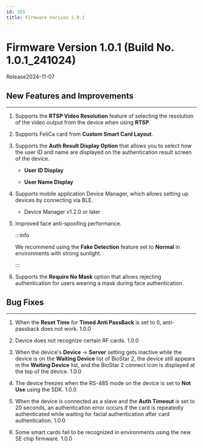 ```yaml
---
id: 101
title: Firmware Version 1.0.1
---
```


# Firmware Version 1.0.1 (Build No. 1.0.1_241024)

Release<Separator/>2024-11-07

## New Features and Improvements

---

1. Supports the **RTSP Video Resolution** feature of selecting the resolution of the video output from the device when using **RTSP**.

1. Supports FeliCa card from **Custom Smart Card Layout**.

1. Supports the **Auth Result Display Option** that allows you to select how the user ID and name are displayed on the authentication result screen of the device.

    - **User ID Display**

    - **User Name Display**

1. Supports mobile application Device Manager, which allows setting up devices by connecting via BLE.

    - Device Manager v1.2.0 or later

1. Improved face anti-spoofing performance.

    :::info

    We recommend using the **Fake Detection** feature set to **Normal** in environments with strong sunlight.

    :::

1. Supports the **Require No Mask** option that allows rejecting authentication for users wearing a mask during face authentication.

## Bug Fixes

---

<BugLists>

1. When the **Reset Time** for **Timed Anti PassBack** is set to 0, anti-passback does not work. <Badge>1.0.0</Badge>

1. Device does not recognize certain RF cards. <Badge>1.0.0</Badge>

1. When the device's **Device** → **Server** setting gets inactive while the device is on the **Waiting Device** list of BioStar 2, the device still appears in the **Waiting Device** list, and the BioStar 2 connect icon is displayed at the top of the device. <Badge>1.0.0</Badge>

1. The device freezes when the RS-485 mode on the device is set to **Not Use** using the SDK. <Badge>1.0.0</Badge>

1. When the device is connected as a slave and the **Auth Timeout** is set to 20 seconds, an authentication error occurs if the card is repeatedly authenticated while waiting for facial authentication after card authentication. <Badge>1.0.0</Badge>

1. Some smart cards fail to be recognized in environments using the new SE chip firmware. <Badge>1.0.0</Badge>

</BugLists>